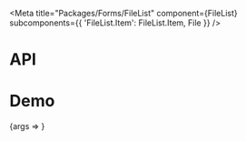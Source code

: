
<Meta
  title="Packages/Forms/FileList"
  component={FileList}
  subcomponents={{
    'FileList.Item': FileList.Item,
    File
  }}
/>

# API

<ArgsTable />

# Demo

<Canvas>
  <Story
    name="FileList"
    args={{
      items: ITEMS,
      closeAriaLabel: 'Close',
      deleteAriaLabel: 'Delete'
    }}
    argTypes={{
      items: { name: 'children' },
      isCompact: { control: 'boolean', table: { category: 'File' } },
      closeAriaLabel: { name: 'aria-label', table: { category: 'File.Close' } },
      deleteAriaLabel: { name: 'aria-label', table: { category: 'File.Delete' } }
    }}
    parameters={{
      design: {
        allowFullscreen: true,
        type: 'figma',
        url: 'https://www.figma.com/file/6g87L4FdKZTA3knt3Rsfdx/Garden?node-id=5867%3A35626'
      }
    }}
  >
    {args => <FileListStory {...args} />}
  </Story>
</Canvas>
